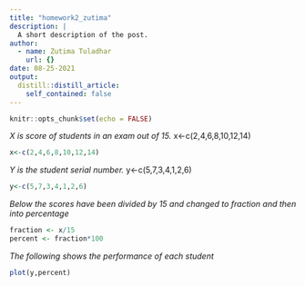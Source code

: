 ```yaml
---
title: "homework2_zutima"
description: |
  A short description of the post.
author:
  - name: Zutima Tuladhar
    url: {}
date: 08-25-2021
output:
  distill::distill_article:
    self_contained: false
---
```


```r
knitr::opts_chunk$set(echo = FALSE)
```
*X is score of students in an exam out of 15.*
x<-c(2,4,6,8,10,12,14)
```r
x<-c(2,4,6,8,10,12,14)
```

*Y is the student serial number.*
y<-c(5,7,3,4,1,2,6)
```r
y<-c(5,7,3,4,1,2,6)

```

*Below the scores have been divided by 15 and changed to fraction and then into percentage*


```r
fraction <- x/15
percent <- fraction*100
```

*The following shows the performance of each student*

```r
plot(y,percent)
```









